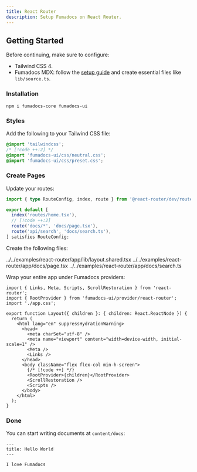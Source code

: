 ```yaml
---
title: React Router
description: Setup Fumadocs on React Router.
---
```


## Getting Started

Before continuing, make sure to configure:

- Tailwind CSS 4.
- Fumadocs MDX: follow the [setup guide](/docs/mdx/vite/react-router) and create essential files like `lib/source.ts`.

### Installation

```npm
npm i fumadocs-core fumadocs-ui
```

### Styles

Add the following to your Tailwind CSS file:

```css title="app/app.css"
@import 'tailwindcss';
/* [!code ++:2] */
@import 'fumadocs-ui/css/neutral.css';
@import 'fumadocs-ui/css/preset.css';
```

### Create Pages

Update your routes:

```ts title="routes.ts"
import { type RouteConfig, index, route } from '@react-router/dev/routes';

export default [
  index('routes/home.tsx'),
  // [!code ++:2]
  route('docs/*', 'docs/page.tsx'),
  route('api/search', 'docs/search.ts'),
] satisfies RouteConfig;
```

Create the following files:

<include cwd meta='tab="app/lib/layout.shared.tsx"'>
  ../../examples/react-router/app/lib/layout.shared.tsx
</include>
<include cwd meta='tab="app/docs/page.tsx"'>
  ../../examples/react-router/app/docs/page.tsx
</include>
<include cwd meta='tab="app/docs/search.ts"'>
  ../../examples/react-router/app/docs/search.ts
</include>

Wrap your entire app under Fumadocs providers:

```tsx title="root.tsx"
import { Links, Meta, Scripts, ScrollRestoration } from 'react-router';
import { RootProvider } from 'fumadocs-ui/provider/react-router';
import './app.css';

export function Layout({ children }: { children: React.ReactNode }) {
  return (
    <html lang="en" suppressHydrationWarning>
      <head>
        <meta charSet="utf-8" />
        <meta name="viewport" content="width=device-width, initial-scale=1" />
        <Meta />
        <Links />
      </head>
      <body className="flex flex-col min-h-screen">
        {/* [!code ++] */}
        <RootProvider>{children}</RootProvider>
        <ScrollRestoration />
        <Scripts />
      </body>
    </html>
  );
}
```

### Done

You can start writing documents at `content/docs`:

```mdx title="content/docs/index.mdx"
---
title: Hello World
---

I love Fumadocs
```
